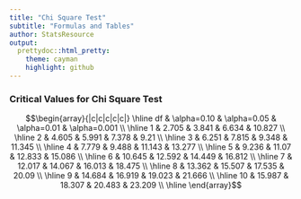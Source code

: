 ```yaml
---
title: "Chi Square Test"
subtitle: "Formulas and Tables"
author: StatsResource
output:
  prettydoc::html_pretty:
    theme: cayman
    highlight: github
---
```



### Critical Values for Chi Square Test

$$\begin{array}{|c|c|c|c|c|}
\hline 
df	&	\alpha=0.10	&	\alpha=0.05	&	\alpha=0.01	&	\alpha=0.001	\\ \hline
1	& 	2.705	&	3.841	&	6.634	&	10.827	\\ \hline
2	&	4.605	&	5.991	&	7.378	&	9.21	\\ \hline
3	&	6.251	&	7.815	&	9.348	&	11.345	\\ \hline
4	&	7.779	&	9.488	&	11.143	&	13.277	\\ \hline
5	&	9.236	&	11.07	&	12.833	&	15.086	\\ \hline
6	&	10.645	&	12.592	&	14.449	&	16.812	\\ \hline
7	&	12.017	&	14.067	&	16.013	&	18.475	\\ \hline
8	&	13.362	&	15.507	&	17.535	&	20.09	\\ \hline
9	&	14.684	&	16.919	&	19.023	&	21.666	\\ \hline
10	&	15.987	&	18.307	&	20.483	&	23.209	\\ \hline
\end{array}$$ 
